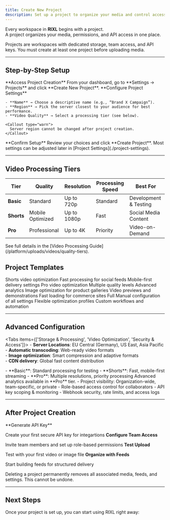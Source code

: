 ```yaml
---
title: Create New Project
description: Set up a project to organize your media and control access
---
```




Every workspace in **RIXL** begins with a project.  
A project organizes your media, permissions, and API access in one place.

<Callout type="info">
Projects are workspaces with dedicated storage, team access, and API keys.  
You must create at least one project before uploading media.
</Callout>

---

## Step-by-Step Setup

<Steps>
  <Step>
    **Access Project Creation**  
    From your dashboard, go to **Settings → Projects** and click **Create New Project**.
  </Step>

  <Step>
    **Configure Project Settings**  

    - **Name** → Choose a descriptive name (e.g., “Brand X Campaign”).  
    - **Region** → Pick the server closest to your audience for best performance.  
    - **Video Quality** → Select a processing tier (see below).  

    <Callout type="warn">
      Server region cannot be changed after project creation.
    </Callout>
  </Step>

  <Step>
    **Confirm Setup**  
    Review your choices and click **Create Project**. Most settings can be adjusted later in [Project Settings](./project-settings).
  </Step>
</Steps>

---

## Video Processing Tiers

| Tier       | Quality          | Resolution  | Processing Speed | Best For              |
|------------|------------------|-------------|------------------|-----------------------|
| **Basic**  | Standard         | Up to 720p  | Standard         | Development & Testing |
| **Shorts** | Mobile Optimized | Up to 1080p | Fast             | Social Media Content  |
| **Pro**    | Professional     | Up to 4K    | Priority         | Video-on-Demand       |

<Callout type="info">
See full details in the [Video Processing Guide](/platform/uploads/videos/quality-tiers).
</Callout>



## Project Templates


<Columns cols={2}>
  <Card title="Social Media">
    Shorts video optimization
    Fast processing for social feeds
    Mobile-first delivery settings
  </Card>
  <Card title="Professional VOD">
    Pro video optimization
    Multiple quality levels
    Advanced analytics
  </Card>
  <Card title="E-commerce">
    Image optimization for product galleries
    Video previews and demonstrations
    Fast loading for commerce sites
  </Card>
  <Card title="Custom Setup">
    Full Manual configuration of all settings
    Flexible optimization profiles
    Custom workflows and automation
  </Card>
</Columns>

---

## Advanced Configuration

<Tabs items={['Storage & Processing', 'Video Optimization', 'Security & Access']}>
  <Tab value="Storage & Processing">
    - **Server Locations**: EU Central (Germany), US East, Asia Pacific  
    - **Automatic transcoding**: Web-ready video formats  
    - **Image optimization**: Smart compression and adaptive formats  
    - **CDN delivery**: Global fast content distribution  
  </Tab>

  <Tab value="Video Optimization">
    - **Basic**: Standard processing for testing  
    - **Shorts**: Fast, mobile-first streaming  
    - **Pro**: Multiple resolutions, priority processing  
    <Callout type="info">
      Advanced analytics available in **Pro** tier.
    </Callout>
  </Tab>

  <Tab value="Security & Access">
    - Project visibility: Organization-wide, team-specific, or private  
    - Role-based access control for collaborators  
    - API key scoping & monitoring  
    - Webhook security, rate limits, and access logs  
  </Tab>
</Tabs>

---

## After Project Creation


<Steps>
<Step>
**Generate API Key**

Create your first secure API key for integartions
</Step>
<Step>
**Configure Team Access**

Invite team members and set up role-based permissions
</Step>
<Step>
**Test Upload**

Test with your first video or image file
</Step>
<Step>
**Organize with Feeds**

Start building feeds for structured delivery
</Step>
</Steps>

<Callout type="error" title="Project Deletion">
Deleting a project permanently removes all associated media, feeds, and settings. This cannot be undone.
</Callout>

---

## Next Steps

Once your project is set up, you can start using RIXL right away: